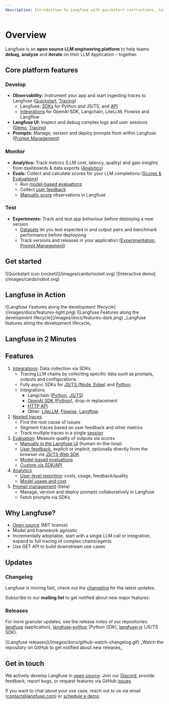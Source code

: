 ```yaml
---
description: Introduction to Langfuse with quickstart instructions, tutorials, and more.
---
```



# Overview

Langfuse is an **open source LLM engineering platform** to help teams **debug**, **analyze** and **iterate** on their LLM Application – together.

## Core platform features

### Develop

- **Observability:** Instrument your app and start ingesting traces to Langfuse ([Quickstart](https://langfuse.com/docs/get-started), [Tracing](https://langfuse.com/docs/tracing))
  - Langfuse: [SDKs](/docs/sdk/overview) for Python and JS/TS, and [API](https://api.reference.langfuse.com)
  - [Integrations](https://langfuse.com/docs/integrations) for OpenAI SDK, Langchain, LiteLLM, Flowise and Langflow
- **Langfuse UI:** Inspect and debug complex logs and user sessions ([Demo](https://langfuse.com/docs/demo), [Tracing](https://langfuse.com/docs/tracing))
- **Prompts:** Manage, version and deploy prompts from within Langfuse ([Prompt Management](https://langfuse.com/docs/prompts))

### Monitor

- **Analytics:** Track metrics (LLM cost, latency, quality) and gain insights from dashboards & data exports ([Analytics](https://langfuse.com/docs/analytics))
- **Evals:** Collect and calculate scores for your LLM completions ([Scores & Evaluations](https://langfuse.com/docs/scores))
  - Run [model-based evaluations](https://langfuse.com/docs/scores/model-based-evals)
  - Collect [user feedback](https://langfuse.com/docs/scores/user-feedback)
  - [Manually score](https://langfuse-docs-git-new-menu-langfuse.vercel.app/docs/scores/manually) observations in Langfuse

### Test

- **Experiments:** Track and test app behaviour before deploying a new version
  - [Datasets](https://langfuse.com/docs/datasets) let you test expected in and output pairs and benchmark performance before deployiong
  - Track versions and releases in your application ([Experimentation](https://langfuse.com/docs/experimentation), [Prompt Management](https://langfuse.com/docs/prompts))

## Get started

<Cards num={3}>
  <Card href="/docs/get-started" title="Quickstart" image arrow>
    ![Quickstart icon (rocket)](/images/cards/rocket.svg)
  </Card>
  <Card href="/docs/demo" title="Interactive demo" image arrow>
    ![Interactive demo](/images/cards/robot.svg)
  </Card>
</Cards>

## Langfuse in Action

<Frame
  transparent
  fullWidth
  className="mt-10 rounded-lg ring-primary/20 ring-1 dark:hidden"
>
  ![Langfuse Features along the development
  lifecycle](/images/docs/features-light.png)
</Frame>
<Frame
  transparent
  fullWidth
  className="mt-10 rounded-lg ring-primary/20 ring-1 hidden dark:block"
>
  ![Langfuse Features along the development
  lifecycle](/images/docs/features-dark.png)
</Frame>
<span>_Langfuse features along the development lifecycle_</span>

## Langfuse in 2 Minutes

<CloudflareVideo
  videoId="ff57153dd945da86f7549c1f30daaea2"
  aspectRatio={1.71}
/>

## Features

1. [Integrations](/docs/integrations): Data collection via SDKs
   - Tracing LLM chains by collecting specific data such as prompts, outputs and configurations
   - Fully async SDKs for [JS/TS (Node, Edge)](/docs/sdk/typescript) and [Python](/docs/sdk/python)
   - Integrations
     - Langchain ([Python](/docs/langchain/python), [JS/TS](/docs/langchain/typescript))
     - [OpenAI SDK (Python)](/docs/openai), drop-in replacement
     - [HTTP API](/docs/api)
     - Other: [LiteLLM](/docs/litellm), [Flowise](/docs/flowise), [Langflow](/docs/langflow)
1. [Nested traces](/docs/tracing)
   - Find the root cause of issues
   - Segment traces based on user feedback and other metrics
   - Track multiple traces in a single [session](/docs/sessions)
1. [Evaluation](/docs/scores): Measure quality of outputs via scores
   - [Manually in the Langfuse UI](/docs/scores/manually) (human-in-the-loop)
   - [User feedback](/docs/scores/user-feedback), explicit or implicit, optionally directly from the browser via [JS/TS Web SDK](/docs/sdk/typescript-web)
   - [Model-based evaluations](/docs/scores/model-based-evals)
   - [Custom via SDK/API](/docs/scores/custom)
1. [Analytics](/docs/analytics)
   - [User-level reporting](/docs/user-explorer): costs, usage, feedback/quality
   - [Model usage and cost](/docs/model-usage-and-cost)
1. [Prompt management](/docs/prompts) (beta)
   - Manage, version and deploy prompts collaboratively in Langfuse
   - Fetch prompts via SDKs

## Why Langfuse?

- [Open source](/docs/open-source) (MIT license)
- Model and framework agnostic
- Incrementally adoptable, start with a single LLM call or integration, expand to full tracing of complex chains/agents
- Use GET API to build downstream use cases

## Updates

### Changelog

Langfuse is moving fast, check out the [changelog](/changelog) for the latest updates.

Subscribe to our **mailing list** to get notified about new major features:

<ProductUpdateSignup source="langfuse.com/docs" className="mt-2" />

### Releases

For more granular updates, see the release notes of our repositories: [langfuse](https://github.com/langfuse/langfuse/releases) (application), [langfuse-python](https://github.com/langfuse/langfuse-python/releases) (Python SDK), [langfuse-js](https://github.com/langfuse/langfuse-js/releases) (JS/TS SDK).

<Frame className="max-w-md block mb-0" border>
  ![Langfuse releases](/images/docs/github-watch-changelog.gif)
</Frame>
<span>_Watch the repository on GitHub to get notified about new releases_</span>

## Get in touch

We actively develop Langfuse in [open source](/docs/open-source). Join our [Discord](/discord), provide feedback, report bugs, or request features via GitHub [issues](/issue).

If you want to chat about your use case, reach out to us via email (contact@langfuse.com) or [schedule a demo](/schedule-demo).
